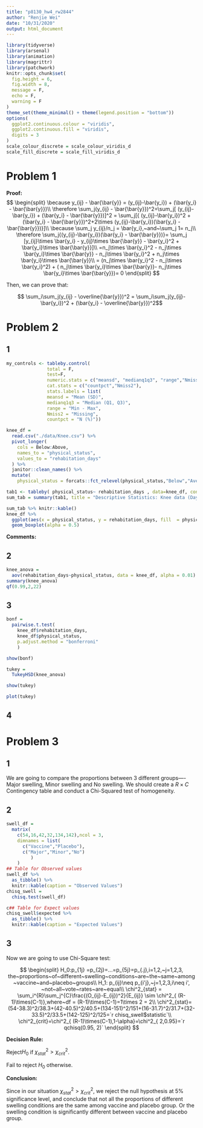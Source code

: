 ```yaml
---
title: "p8130_hw4_rw2844"
author: "Renjie Wei"
date: "10/31/2020"
output: html_document
---
```



```r
library(tidyverse)
library(arsenal)
library(animation)
library(magrittr)
library(patchwork)
knitr::opts_chunk$set(
  fig.height = 6,
  fig.width = 8,
  message = F,
  echo = F,
  warning = F
)
theme_set(theme_minimal() + theme(legend.position = "bottom"))
options(
  ggplot2.continuous.colour = "viridis",
  ggplot2.continuous.fill = "viridis",
  digits = 3
)
scale_colour_discrete = scale_colour_viridis_d
scale_fill_discrete = scale_fill_viridis_d
```

# Problem 1


**__Proof:__**
$$
\begin{split}
\because y_{ij} - \bar{\bar{y}} = (y_{ij}-\bar{y_i}) + (\bar{y_i} - \bar{\bar{y}})\\
\therefore \sum_j(y_{ij} - \bar{\bar{y}})^2=\sum_j[ (y_{ij}-\bar{y_i}) + (\bar{y_i} - \bar{\bar{y}})]^2 = \sum_j[{ (y_{ij}-\bar{y_i})^2 + (\bar{y_i} - \bar{\bar{y}})^2+2\times (y_{ij}-\bar{y_i})(\bar{y_i} - \bar{\bar{y}})}]\\
\because \sum_j y_{ij}/n_j = \bar{y_i},~and~\sum_j 1= n_j\\
\therefore \sum_j{(y_{ij}-\bar{y_i})(\bar{y_i} - \bar{\bar{y}})}= \sum_j [y_{ij}\times \bar{y_i} - y_{ij}\times \bar{\bar{y}} - \bar{y_i}^2 + \bar{y_i}\times \bar{\bar{y}}]\\
=n_j\times \bar{y_i}^2 -  n_j\times \bar{y_i}\times \bar{\bar{y}} - n_j\times \bar{y_i}^2 + n_j\times \bar{y_i}\times \bar{\bar{y}}\\
= (n_j\times \bar{y_i}^2 -  n_j\times \bar{y_i}^2) + ( n_j\times \bar{y_i}\times \bar{\bar{y}}- n_j\times \bar{y_i}\times \bar{\bar{y}})= 0
\end{split}
$$

Then, we can prove that:

$$ \sum_i\sum_j(y_{ij} - \overline{\bar{y}})^2 = \sum_i\sum_j(y_{ij}-\bar{y_i})^2 + (\bar{y_i} - \overline{\bar{y}})^2$$

# Problem 2



## 1

```r

my_controls <- tableby.control(
               total = F,
               test=F,  
               numeric.stats = c("meansd", "medianq1q3", "range","Nmiss2"),
               cat.stats = c("countpct","Nmiss2"),
               stats.labels = list(
               meansd = "Mean (SD)",
               medianq1q3 = "Median (Q1, Q3)",
               range = "Min - Max",
               Nmiss2 = "Missing",
               countpct = "N (%)"))

```
```r
knee_df =
  read.csv("./data/Knee.csv") %>% 
  pivot_longer(
    cols = Below:Above,
    names_to = "physical_status",
    values_to = "rehabitation_days"
  ) %>% 
  janitor::clean_names() %>% 
  mutate(
    physical_status = forcats::fct_relevel(physical_status,"Below","Average","Above"))

tab1 <- tableby( physical_status~ rehabitation_days , data=knee_df, control=my_controls)
sum_tab = summary(tab1, title = "Descriptive Statistics: Knee data (Days)",  text=T)

sum_tab %>% knitr::kable()
knee_df %>% 
  ggplot(aes(x = physical_status, y = rehabitation_days, fill  = physical_status))+
  geom_boxplot(alpha = 0.5)
```


**Comments:**


## 2


```r
knee_anova =
  aov(rehabitation_days~physical_status, data = knee_df, alpha = 0.01)
summary(knee_anova)
qf(0.99,2,22)
```


## 3

```r
bonf =
  pairwise.t.test(
    knee_df$rehabitation_days,
    knee_df$physical_status,
    p.adjust.method = "bonferroni"
    )

show(bonf)

tukey =
  TukeyHSD(knee_anova)

show(tukey)

plot(tukey)
```


## 4






# Problem 3

## 1

We are going to compare the proportions between 3 different groups---- Major swelling, Minor swelling and No swelling. We should create a $R\times C$ Contingency table and conduct a Chi-Squared test of homogeneity.

## 2
```r
swell_df =
  matrix(
    c(54,16,42,32,134,142),ncol = 3,
    dimnames = list(
      c("Vaccine","Placebo"),
      c("Major","Minor","No")
         )
    )
## Table for Observed values
swell_df %>% 
  as_tibble() %>% 
  knitr::kable(caption = "Observed Values")
chisq_swell =
  chisq.test(swell_df)

c## Table for Expect values
chisq_swell$expected %>% 
  as_tibble() %>% 
  knitr::kable(caption = "Expected Values")
```

## 3

Now we are going to use Chi-Square test:

$$
\begin{split}
H_0:p_{1j} =p_{2j}=...=p_{5j}=p_{.j},i=1,2,~j=1,2,3, the~proportions~of~different~swelling~conditions~are~the~same~among~vaccine~and~placebo~groups\\
H_1: p_{ij}\neq p_{i'j},~j=1,2,3,i\neq i', ~not~all~vote~rates~are~equal\\
\chi^2_{stat} = \sum_i^{R}\sum_j^{C}\frac{(O_{ij}-E_{ij})^2}{E_{ij}} \sim \chi^2_{ (R-1)\times(C-1)},where~df = (R-1)\times(C-1)=1\times 2 = 2\\
\chi^2_{stat}=(54-38.3)^2/38.3+(42-40.5)^2/40.5+(134-151)^2/151+(16-31.7)^2/31.7+(32-33.5)^2/33.5+(142-125)^2/125=`r chisq_swell$statistic`\\
\chi^2_{crit}=\chi^2_{ (R-1)\times(C-1),1-\alpha}=\chi^2_{ 2,0.95}=`r qchisq(0.95, 2)`
\end{split}
$$

**Decision Rule:**

Reject$H_0$ if $\chi^2_{stat}>\chi^2_{crit}$.

Fail to reject $H_0$ otherwise.


**Conclusion:**

Since in our situation $\chi^2_{stat}>\chi^2_{crit}$, we reject the null hypothesis at 5% significance level, and conclude that not all the proportions of different swelling conditions are the same among vaccine and placebo group. Or the swelling condition is significantly different between vaccine and placebo group.



